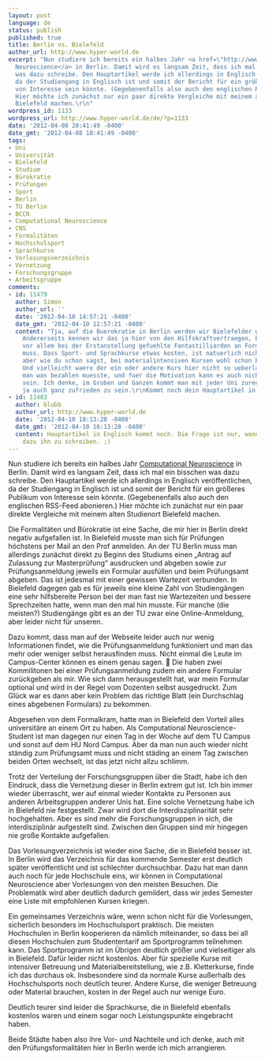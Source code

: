 ```yaml
---
layout: post
language: de
status: publish
published: true
title: Berlin vs. Bielefeld
author_url: http://www.hyper-world.de
excerpt: "Nun studiere ich bereits ein halbes Jahr <a href=\"http://www.bccn-berlin.de/Graduiertenprogramm/Masterprogramm/\">Computational
  Neuroscience</a> in Berlin. Damit wird es langsam Zeit, dass ich mal ein bisschen
  was dazu schreibe. Den Hauptartikel werde ich allerdings in Englisch veröffentlichen,
  da der Studiengang in Englisch ist und somit der Bericht für ein größeres Publikum
  von Interesse sein könnte. (Gegebenenfalls also auch den englischen RSS-Feed abonieren.)
  Hier möchte ich zunächst nur ein paar direkte Vergleiche mit meinem alten Studienort
  Bielefeld machen.\r\n"
wordpress_id: 1133
wordpress_url: http://www.hyper-world.de/de/?p=1133
date: '2012-04-08 20:41:49 -0400'
date_gmt: '2012-04-08 18:41:49 -0400'
tags:
- Uni
- Universität
- Bielefeld
- Studium
- Bürokratie
- Prüfungen
- Sport
- Berlin
- TU Berlin
- BCCN
- Computational Neuroscience
- CNS
- Formalitäten
- Hochschulsport
- Sprachkurse
- Vorlesungsverzeichnis
- Vernetzung
- Forschungsgruppe
- Arbeitsgruppe
comments:
- id: 11479
  author: Simon
  author_url: ''
  date: '2012-04-10 14:57:21 -0400'
  date_gmt: '2012-04-10 12:57:21 -0400'
  content: "Tja, auf die Buerokratie in Berlin werden wir Bielefelder wohl nicht neidisch.
    Andererseits kennen wir das ja hier von den Hilfskraftvertraegen, bei denen man
    vor allem bei der Erstanstellung gefuehlte Fantastilliarden an Formularen ausfuellen
    muss. Dass Sport- und Sprachkurse etwas kosten, ist natuerlich nicht so schoen,
    aber wie du schon sagst, bei materialintensiven Kursen wohl schon berechtigt.
    Und vielleicht waere der ein oder andere Kurs hier nicht so ueberlaufen, wenn
    man was bezahlen muesste, und fuer die Motivation kann es auch nicht schaedlich
    sein. Ich denke, im Groben und Ganzen kommt man mit jeder Uni zurecht, du scheinst
    ja auch ganz zufrieden zu sein.\r\nKommt noch dein Hauptartikel in Englisch?"
- id: 11483
  author: blubb
  author_url: http://www.hyper-world.de
  date: '2012-04-10 18:13:28 -0400'
  date_gmt: '2012-04-10 16:13:28 -0400'
  content: Hauptartikel in Englisch kommt noch. Die Frage ist nur, wann komme ich
    dazu ihn zu schreiben. ;)
---
```


Nun studiere ich bereits ein halbes Jahr [Computational
Neuroscience](http://www.bccn-berlin.de/Graduiertenprogramm/Masterprogramm/) in
Berlin. Damit wird es langsam Zeit, dass ich mal ein bisschen was dazu schreibe.
Den Hauptartikel werde ich allerdings in Englisch veröffentlichen, da der
Studiengang in Englisch ist und somit der Bericht für ein größeres Publikum von
Interesse sein könnte. (Gegebenenfalls also auch den englischen RSS-Feed
abonieren.) Hier möchte ich zunächst nur ein paar direkte Vergleiche mit meinem
alten Studienort Bielefeld machen.

<!--more-->

Die Formalitäten und Bürokratie ist eine Sache, die mir hier in Berlin direkt
negativ aufgefallen ist. In Bielefeld musste man sich für Prüfungen höchstens
per Mail an den Prof anmelden. An der TU Berlin muss man allerdings zunächst
direkt zu Beginn des Studiums einen „Antrag auf Zulassung zur Masterprüfung“
ausdrucken und abgeben sowie zur Prüfungsanmeldung jeweils ein Formular
ausfüllen und beim Prüfungsamt abgeben. Das ist jedesmal mit einer gewissen
Wartezeit verbunden. In Bielefeld dagegen gab es für jeweils eine kleine Zahl
von Studiengängen eine sehr hilfsbereite Person bei der man fast nie Wartezeiten
und bessere Sprechzeiten hatte, wenn man den mal hin musste. Für manche (die
meisten?) Studiengänge gibt es an der TU zwar eine Online-Anmeldung, aber leider
nicht für unseren.

Dazu kommt, dass man auf der Webseite leider auch nur wenig Informationen
findet, wie die Prüfungsanmeldung funktioniert und man das mehr oder weniger
selbst herausfinden muss. Nicht einmal die Leute im Campus-Center können es
einem genau sagen. 🙁 Die haben zwei Kommilitonen bei einer Prüfungsanmeldung
zudem ein andere Formular zurückgeben als mir. Wie sich dann herausgestellt hat,
war mein Formular optional und wird in der Regel vom Dozenten selbst
ausgedruckt. Zum Glück war es dann aber kein Problem das richtige Blatt (ein
Durchschlag eines abgebenen Formulars) zu bekommen.

Abgesehen von dem Formalkram, hatte man in Bielefeld den Vorteil alles
universitäre an einem Ort zu haben. Als Computational Neuroscience-Student ist
man dagegen nur einen Tag in der Woche auf dem TU Campus und sonst auf dem HU
Nord Campus. Aber da man nun auch wieder nicht ständig zum Prüfungsamt muss und
nicht städing an einem Tag zwischen beiden Orten wechselt, ist das jetzt nicht
allzu schlimm.

Trotz der Verteilung der Forschungsgruppen über die Stadt, habe ich den
Eindruck, dass die Vernetzung dieser in Berlin extrem gut ist. Ich bin immer
wieder überrascht, wer auf einmal wieder Kontakte zu Personen aus anderen
Arbeitsgruppen anderer Unis hat. Eine solche Vernetzung habe ich in Bielefeld
nie festgestellt. Zwar wird dort die Interdisziplinarität sehr hochgehalten.
Aber es sind mehr die Forschungsgruppen in sich, die interdisziplinär
aufgestellt sind. Zwischen den Gruppen sind mir hingegen nie große Kontakte
aufgefallen.

Das Vorlesungverzeichnis ist wieder eine Sache, die in Bielefeld besser ist. In
Berlin wird das Verzeichnis für das kommende Semester erst deutlich später
veröffentlicht und ist schlechter durchsuchbar. Dazu hat man dann auch noch für
jede Hochschule eins, wir können in Computational Neuroscience aber Vorlesungen
von den meisten Besuchen. Die Problematik wird aber deutlich dadurch gemildert,
dass wir jedes Semester eine Liste mit empfohlenen Kursen kriegen.

Ein gemeinsames Verzeichnis wäre, wenn schon nicht für die Vorlesungen,
sicherlich besonders im Hochschulsport praktisch. Die meisten Hochschulen in
Berlin kooperieren da nämlich miteinander, so dass bei all diesen Hochschulen
zum Studententarif am Sportprogramm teilnehmen kann. Das Sportprogramm ist im
Übrigen deutlich größer und vielseitiger als in Bielefeld. Dafür leider nicht
kostenlos. Aber für spezielle Kurse mit intensiver Betreuung und
Materialbereitstellung, wie z.B.  Kletterkurse, finde ich das durchaus ok.
Insbesondere sind da normale Kurse außerhalb des Hochschulsports noch deutlich
teurer. Andere Kurse, die weniger Betreuung oder Material brauchen, kosten in
der Regel auch nur wenige Euro.

Deutlich teurer sind leider die Sprachkurse, die in Bielefeld ebenfalls
kostenlos waren und einem sogar noch Leistungspunkte eingebracht haben.

Beide Städte haben also ihre Vor- und Nachteile und ich denke, auch mit den
Prüfungsformalitäten hier in Berlin werde ich mich arrangieren.

